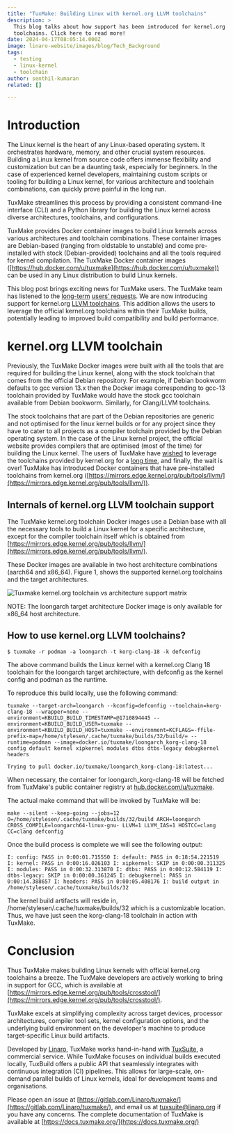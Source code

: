 ```yaml
---
title: "TuxMake: Building Linux with kernel.org LLVM toolchains"
description: >
  This blog talks about how support has been introduced for kernel.org LLVM
  toolchains. Click here to read more!
date: 2024-04-17T08:05:14.000Z
image: linaro-website/images/blog/Tech_Background
tags:
  - testing
  - linux-kernel
  - toolchain
author: senthil-kumaran
related: []

---
```


# Introduction

The Linux kernel is the heart of any Linux-based operating system. It orchestrates hardware, memory, and other crucial system resources. Building a Linux kernel from source code offers immense flexibility and customization but can be a daunting task, especially for beginners. In the case of experienced kernel developers, maintaining custom scripts or tooling for building a Linux kernel, for various architecture and toolchain combinations, can quickly prove painful in the long run.

TuxMake streamlines this process by providing a consistent command-line interface (CLI) and a Python library for building the Linux kernel across diverse architectures, toolchains, and configurations.

TuxMake provides Docker container images to build Linux kernels across various architectures and toolchain combinations. These container images are Debian-based (ranging from oldstable to unstable) and come pre-installed with stock (Debian-provided) toolchains and all the tools required for kernel compilation. The TuxMake Docker container images ([https://hub.docker.com/u/tuxmake](https://hub.docker.com/u/tuxmake)) can be used in any Linux distribution to build Linux kernels.

This blog post brings exciting news for TuxMake users. The TuxMake team has listened to the [long-term](https://gitlab.com/Linaro/tuxmake/-/issues/99) [users’ requests](https://gitlab.com/Linaro/tuxmake/-/issues/215). We are now introducing support for kernel.org [LLVM toolchains](https://mirrors.edge.kernel.org/pub/tools/llvm/). This addition allows the users to leverage the official kernel.org toolchains within their TuxMake builds, potentially leading to improved build compatibility and build performance.

# kernel.org LLVM toolchain

Previously, the TuxMake Docker images were built with all the tools that are required for building the Linux kernel, along with the stock toolchain that comes from the official Debian repository. For example, if Debian bookworm defaults to gcc version 13.x then the Docker image corresponding to gcc-13 toolchain provided by TuxMake would have the stock gcc toolchain available from Debian bookworm. Similarly, for Clang/LLVM toolchains.

The stock toolchains that are part of the Debian repositories are generic and not optimised for the linux kernel builds or for any project since they have to cater to all projects as a compiler toolchain provided by the Debian operating system. In the case of the Linux kernel project, the official website provides compilers that are optimised (most of the time) for building the Linux kernel. The users of TuxMake have [wished](https://gitlab.com/Linaro/tuxmake/-/issues/215) to leverage the toolchains provided by kernel.org for a [long time](https://gitlab.com/Linaro/tuxmake/-/issues/99), and finally, the wait is over! TuxMake has introduced  Docker containers that have pre-installed toolchains from kernel.org ([https://mirrors.edge.kernel.org/pub/tools/llvm/](https://mirrors.edge.kernel.org/pub/tools/llvm/)).

## Internals of kernel.org LLVM toolchain support

The TuxMake kernel.org toolchain Docker images use a Debian base with all the necessary tools to build a Linux kernel for a specific architecture, except for the compiler toolchain itself which is obtained from [https://mirrors.edge.kernel.org/pub/tools/llvm/](https://mirrors.edge.kernel.org/pub/tools/llvm/).

These Docker images are available in two host architecture combinations (aarch64 and x86\_64). Figure 1, shows the supported kernel.org toolchains and the target architectures.

![Tuxmake kernel.org toolchain vs architecture support matrix](/linaro-website/images/blog/figure-1-tuxmake-blog)

NOTE: The loongarch target architecture Docker image is only available for x86\_64 host architecture.

## How to use  kernel.org LLVM toolchains?

`$ tuxmake -r podman -a loongarch -t korg-clang-18 -k defconfig`

The above command builds the Linux kernel with a kernel.org Clang 18 toolchain for the loongarch target architecture, with defconfig as the kernel config and podman as the runtime.

To reproduce this build locally, use the following command:

`tuxmake --target-arch=loongarch --kconfig=defconfig --toolchain=korg-clang-18 --wrapper=none --environment=KBUILD_BUILD_TIMESTAMP=@1710894445 --environment=KBUILD_BUILD_USER=tuxmake --environment=KBUILD_BUILD_HOST=tuxmake --environment=KCFLAGS=-ffile-prefix-map=/home/stylesen/.cache/tuxmake/builds/32/build/= --runtime=podman --image=docker.io/tuxmake/loongarch_korg-clang-18 config default kernel xipkernel modules dtbs dtbs-legacy debugkernel headers`

`Trying to pull docker.io/tuxmake/loongarch_korg-clang-18:latest...`

When necessary, the container for loongarch\_korg-clang-18 will be fetched from TuxMake's public container registry at [hub.docker.com/u/tuxmake](https://hub.docker.com/u/tuxmake).

The actual make command that will be invoked by TuxMake will be:

`make --silent --keep-going --jobs=12 O=/home/stylesen/.cache/tuxmake/builds/32/build ARCH=loongarch CROSS_COMPILE=loongarch64-linux-gnu- LLVM=1 LLVM_IAS=1 HOSTCC=clang CC=clang defconfig`

Once the build process is complete we will see the following output:

`I: config: PASS in 0:00:01.715550
I: default: PASS in 0:18:54.221519
I: kernel: PASS in 0:00:16.026103
I: xipkernel: SKIP in 0:00:00.311325
I: modules: PASS in 0:00:32.313870
I: dtbs: PASS in 0:00:12.584119
I: dtbs-legacy: SKIP in 0:00:00.361245
I: debugkernel: PASS in 0:00:14.388657
I: headers: PASS in 0:00:05.408176
I: build output in /home/stylesen/.cache/tuxmake/builds/32`

The kernel build artifacts will reside in, /home/stylesen/.cache/tuxmake/builds/32 which is a customizable location. Thus, we have just seen the korg-clang-18 toolchain in action with TuxMake.

# Conclusion

Thus TuxMake makes building Linux kernels with official kernel.org toolchains a breeze. The TuxMake developers are actively working to bring in support for GCC, which is available at [https://mirrors.edge.kernel.org/pub/tools/crosstool/](https://mirrors.edge.kernel.org/pub/tools/crosstool/).

TuxMake excels at simplifying complexity across target devices, processor architectures, compiler tool sets, kernel configuration options, and the underlying build environment on the developer's machine to produce target-specific Linux build artifacts.

Developed by [Linaro](https://www.linaro.org/), TuxMake works hand-in-hand with [TuxSuite](https://docs.tuxsuite.com/), a commercial service. While TuxMake focuses on individual builds executed locally, TuxBuild offers a public API that seamlessly integrates with continuous integration (CI) pipelines. This allows for large-scale, on-demand parallel builds of Linux kernels, ideal for development teams and organisations.

Please open an issue at [https://gitlab.com/Linaro/tuxmake/](https://gitlab.com/Linaro/tuxmake/), and email us at tuxsuite@linaro.org if you have any concerns. The complete documentation of TuxMake is available at [https://docs.tuxmake.org/](https://docs.tuxmake.org/)
